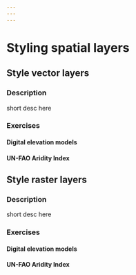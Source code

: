 ```yaml
---
---
---
```


# Styling spatial layers {#style_spatial_layers}

## Style vector layers {#style_spatial_layers_vector}

### Description

short desc here


### Exercises


#### Digital elevation models


#### UN-FAO Aridity Index




## Style raster layers {#style_raster_layers_vector}

### Description

short desc here


### Exercises

#### Digital elevation models


#### UN-FAO Aridity Index


